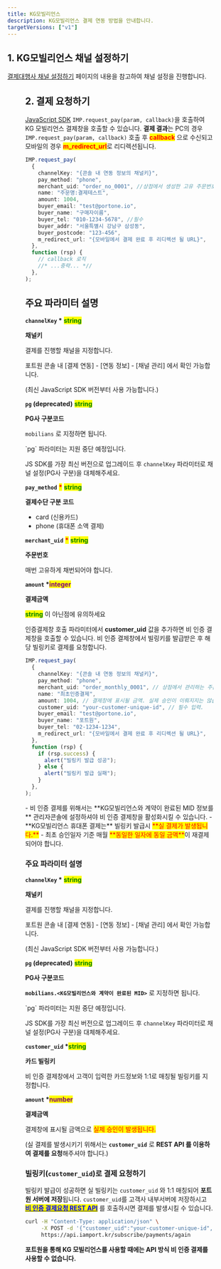 ```yaml
---
title: KG모빌리언스
description: KG모빌리언스 결제 연동 방법을 안내합니다.
targetVersions: ["v1"]
---
```



## 1. KG모빌리언스 채널 설정하기

[결제대행사 채널 설정하기](/opi/ko/integration/ready/readme#3-결제대행사-채널-설정하기) 페이지의 내용을 참고하여 채널 설정을 진행합니다.

<Figure src="/gitbook-assets/ko/screenshot 2022-06-03 7.34.26.png" />

## 2. 결제 요청하기

[JavaScript SDK](/opi/ko/integration/sdk/javascript-sdk/readme) `IMP.request_pay(param, callback)`을 호출하여
KG 모빌리언스 결제창을 호출할 수 있습니다.
**결제 결과**는 PC의 경우 `IMP.request_pay(param, callback)` 호출 후
<mark style="color:red;">**callback**</mark> 으로 수신되고
모바일의 경우 <mark style="color:red;">**m\_redirect\_url**</mark>로 리디렉션됩니다.

```ts title="Javascript SDK"
IMP.request_pay(
  {
    channelKey: "{콘솔 내 연동 정보의 채널키}",
    pay_method: "phone",
    merchant_uid: "order_no_0001", //상점에서 생성한 고유 주문번호
    name: "주문명:결제테스트",
    amount: 1004,
    buyer_email: "test@portone.io",
    buyer_name: "구매자이름",
    buyer_tel: "010-1234-5678", //필수
    buyer_addr: "서울특별시 강남구 삼성동",
    buyer_postcode: "123-456",
    m_redirect_url: "{모바일에서 결제 완료 후 리디렉션 될 URL}",
  },
  function (rsp) {
    // callback 로직
    //* ...중략... *//
  },
);
```

## 주요 파라미터 설명

**`channelKey` \*** <mark style="color:green;">**string**</mark>

**채널키**

결제를 진행할 채널을 지정합니다.

포트원 콘솔 내 \[결제 연동] - \[연동 정보] - \[채널 관리] 에서 확인 가능합니다.

(최신 JavaScript SDK 버전부터 사용 가능합니다.)

**`pg` (deprecated)** <mark style="color:green;">**string**</mark>

**PG사 구분코드**

`mobilians` 로 지정하면 됩니다.

<Hint style="warning">
  `pg` 파라미터는 지원 중단 예정입니다.

  JS SDK를 가장 최신 버전으로 업그레이드 후 `channelKey` 파라미터로 채널 설정(PG사 구분)을 대체해주세요.
</Hint>

**`pay_method`** <mark style="color:red;">**\***</mark> <mark style="color:green;">**string**</mark>

**결제수단 구분 코드**

- card (신용카드)
- phone (휴대폰 소액 결제)

**`merchant_uid`** <mark style="color:red;">**\***</mark> <mark style="color:green;">**string**</mark>

**주문번호**

매번 고유하게 채번되어야 합니다.

**`amount` \***<mark style="color:purple;">**integer**</mark>

**결제금액**

<mark style="color:green;">**string**</mark> 이 아닌점에 유의하세요

인증결제창 호출 파라미터에서 **customer\_uid** 값을 추가하면 비 인증 결제창을 호출할 수 있습니다. 비
인증 결제창에서 빌링키를 발급받은 후 해당 빌링키로 결제를 요청합니다.

```ts title="Javascript SDK"
IMP.request_pay(
  {
    channelKey: "{콘솔 내 연동 정보의 채널키}",
    pay_method: "phone",
    merchant_uid: "order_monthly_0001", // 상점에서 관리하는 주문 번호
    name: "최초인증결제",
    amount: 1004, // 결제창에 표시될 금액. 실제 승인이 이뤄지지는 않습니다.
    customer_uid: "your-customer-unique-id", // 필수 입력.
    buyer_email: "test@portone.io",
    buyer_name: "포트원",
    buyer_tel: "02-1234-1234",
    m_redirect_url: "{모바일에서 결제 완료 후 리디렉션 될 URL}",
  },
  function (rsp) {
    if (rsp.success) {
      alert("빌링키 발급 성공");
    } else {
      alert("빌링키 발급 실패");
    }
  },
);
```

<Hint style="info">
  - 비 인증 결제를 위해서는 **KG모빌리언스와 계약이 완료된 MID 정보를** 관리자콘솔에 설정하셔야 비 인증 결제창을 활성화시킬 수 있습니다.
  - **KG모빌리언스 휴대폰 결제는** 빌링키 발급시 <mark style="color:red;">**실 결제가 발생됩니다.**</mark>
  - 최초 승인일자 기준 매월 <mark style="color:red;">**동일한 일자에 동일 금액**</mark>이 재결제되어야 합니다.
</Hint>

### 주요 파라미터 설명

**`channelKey` \*** <mark style="color:green;">**string**</mark>

**채널키**

결제를 진행할 채널을 지정합니다.

포트원 콘솔 내 \[결제 연동] - \[연동 정보] - \[채널 관리] 에서 확인 가능합니다.

(최신 JavaScript SDK 버전부터 사용 가능합니다.)

**`pg` (deprecated)** <mark style="color:green;">**string**</mark>

**PG사 구분코드**

**`mobilians.<KG모빌리언스와 계약이 완료된 MID>`** 로 지정하면 됩니다.

<Hint style="warning">
  `pg` 파라미터는 지원 중단 예정입니다.

  JS SDK를 가장 최신 버전으로 업그레이드 후 `channelKey` 파라미터로 채널 설정(PG사 구분)을 대체해주세요.
</Hint>

**`customer_uid` \***<mark style="color:green;">**string**</mark>

**카드 빌링키**

비 인증 결제창에서 고객이 입력한 카드정보와 1:1로 매칭될 빌링키를 지정합니다.

**`amount` \***<mark style="color:purple;">**number**</mark>

**결제금액**

결제창에 표시될 금액으로 <mark style="color:red;">실제 승인이 발생됩니다.</mark>

(실 결제를 발생시키기 위해서는 **`customer_uid`** 로 **REST API 를 이용하여 결제를 요청**해주셔야 합니다.)

### 빌링키(`customer_uid`)로 결제 요청하기

빌링키 발급이 성공하면 실 빌링키는 `customer_uid` 와 1:1 매칭되어 **포트원 서버에 저장**됩니다.
`customer_uid`를 고객사 내부서버에 저장하시고 [<mark style="color:blue;">**비 인증 결제요청 REST API**</mark>](/api/rest-v1/nonAuthPayment?v=v1#post%20%2Fsubscribe%2Fpayments%2Fagain) 를 호출하시면
결제를 발생시킬 수 있습니다.

```sh title="server-side"
curl -H "Content-Type: application/json" \
     -X POST -d '{"customer_uid":"your-customer-unique-id", "merchant_uid":"order_id_8237352", "amount":1004}' \
     https://api.iamport.kr/subscribe/payments/again
```

**포트원을 통해 KG 모빌리언스를 사용할 때에는 API 방식 비 인증 결제를 사용할 수 없습니다.**
